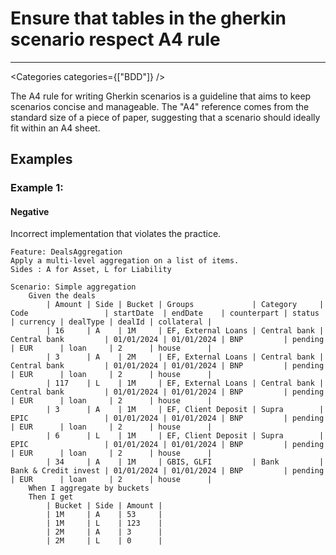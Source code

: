 

# Ensure that tables in the gherkin scenario respect A4 rule

<Severity severity={SeverityLevels.MEDIUM} />

---

<Categories categories={["BDD"]} />

The A4 rule for writing Gherkin scenarios is a guideline that aims to keep scenarios concise and manageable. The "A4" reference comes from the standard size of a piece of paper, suggesting that a scenario should ideally fit within an A4 sheet.

## Examples

### Example 1:

<!-- #example -->

#### Negative

<!-- #example_negative_description -->
Incorrect implementation that violates the practice.

<!-- #example_negative_code -->
```feature
Feature: DealsAggregation
Apply a multi-level aggregation on a list of items. 
Sides : A for Asset, L for Liability

Scenario: Simple aggregation
	Given the deals
		| Amount | Side | Bucket | Groups             | Category     | Code                 | startDate  | endDate    | counterpart | status  | currency | dealType | dealId | collateral |
		| 16     | A    | 1M     | EF, External Loans | Central bank | Central bank         | 01/01/2024 | 01/01/2024 | BNP         | pending | EUR      | loan     | 2      | house      |
		| 3      | A    | 2M     | EF, External Loans | Central bank | Central bank         | 01/01/2024 | 01/01/2024 | BNP         | pending | EUR      | loan     | 2      | house      |
		| 117    | L    | 1M     | EF, External Loans | Central bank | Central bank         | 01/01/2024 | 01/01/2024 | BNP         | pending | EUR      | loan     | 2      | house      |
		| 3      | A    | 1M     | EF, Client Deposit | Supra        | EPIC                 | 01/01/2024 | 01/01/2024 | BNP         | pending | EUR      | loan     | 2      | house      |
		| 6      | L    | 1M     | EF, Client Deposit | Supra        | EPIC                 | 01/01/2024 | 01/01/2024 | BNP         | pending | EUR      | loan     | 2      | house      |
		| 34     | A    | 1M     | GBIS, GLFI         | Bank         | Bank & Credit invest | 01/01/2024 | 01/01/2024 | BNP         | pending | EUR      | loan     | 2      | house      |
	When I aggregate by buckets
	Then I get
		| Bucket | Side | Amount |
		| 1M     | A    | 53     |
		| 1M     | L    | 123    |
		| 2M     | A    | 3      |
		| 2M     | L    | 0      |


```